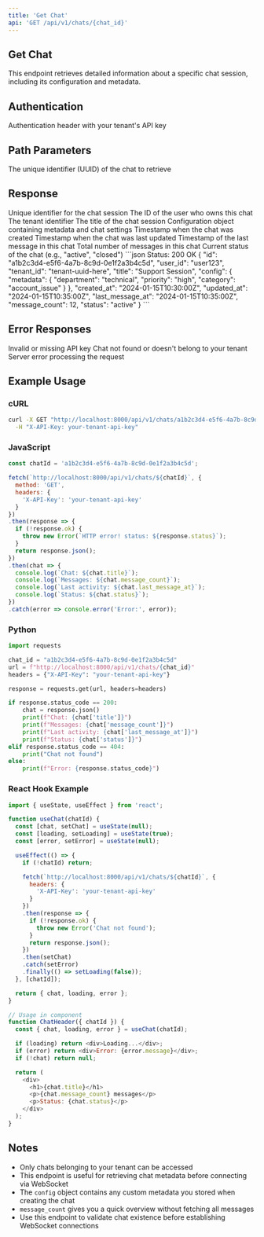 ```yaml
---
title: 'Get Chat'
api: 'GET /api/v1/chats/{chat_id}'
---
```


## Get Chat

This endpoint retrieves detailed information about a specific chat session, including its configuration and metadata.

## Authentication

<ParamField header="X-API-Key" type="string" required>
  Authentication header with your tenant's API key
</ParamField>

## Path Parameters

<ParamField path="chat_id" type="string" required>
  The unique identifier (UUID) of the chat to retrieve
</ParamField>

## Response

<ResponseField name="id" type="string">
  Unique identifier for the chat session
</ResponseField>

<ResponseField name="user_id" type="string">
  The ID of the user who owns this chat
</ResponseField>

<ResponseField name="tenant_id" type="string">
  The tenant identifier
</ResponseField>

<ResponseField name="title" type="string">
  The title of the chat session
</ResponseField>

<ResponseField name="config" type="object">
  Configuration object containing metadata and chat settings
</ResponseField>

<ResponseField name="created_at" type="string" format="date-time">
  Timestamp when the chat was created
</ResponseField>

<ResponseField name="updated_at" type="string" format="date-time">
  Timestamp when the chat was last updated
</ResponseField>

<ResponseField name="last_message_at" type="string | null" format="date-time">
  Timestamp of the last message in this chat
</ResponseField>

<ResponseField name="message_count" type="integer">
  Total number of messages in this chat
</ResponseField>

<ResponseField name="status" type="string">
  Current status of the chat (e.g., "active", "closed")
</ResponseField>

<ResponseExample>
```json Status: 200 OK
{
  "id": "a1b2c3d4-e5f6-4a7b-8c9d-0e1f2a3b4c5d",
  "user_id": "user123",
  "tenant_id": "tenant-uuid-here",
  "title": "Support Session",
  "config": {
    "metadata": {
      "department": "technical",
      "priority": "high",
      "category": "account_issue"
    }
  },
  "created_at": "2024-01-15T10:30:00Z",
  "updated_at": "2024-01-15T10:35:00Z",
  "last_message_at": "2024-01-15T10:35:00Z",
  "message_count": 12,
  "status": "active"
}
```
</ResponseExample>

## Error Responses

<Accordion title="401: Unauthorized">
  Invalid or missing API key
</Accordion>

<Accordion title="404: Not Found">
  Chat not found or doesn't belong to your tenant
</Accordion>

<Accordion title="500: Internal Server Error">
  Server error processing the request
</Accordion>

## Example Usage

### cURL

```bash
curl -X GET "http://localhost:8000/api/v1/chats/a1b2c3d4-e5f6-4a7b-8c9d-0e1f2a3b4c5d" \
  -H "X-API-Key: your-tenant-api-key"
```

### JavaScript

```javascript
const chatId = 'a1b2c3d4-e5f6-4a7b-8c9d-0e1f2a3b4c5d';

fetch(`http://localhost:8000/api/v1/chats/${chatId}`, {
  method: 'GET',
  headers: {
    'X-API-Key': 'your-tenant-api-key'
  }
})
.then(response => {
  if (!response.ok) {
    throw new Error(`HTTP error! status: ${response.status}`);
  }
  return response.json();
})
.then(chat => {
  console.log(`Chat: ${chat.title}`);
  console.log(`Messages: ${chat.message_count}`);
  console.log(`Last activity: ${chat.last_message_at}`);
  console.log(`Status: ${chat.status}`);
})
.catch(error => console.error('Error:', error));
```

### Python

```python
import requests

chat_id = "a1b2c3d4-e5f6-4a7b-8c9d-0e1f2a3b4c5d"
url = f"http://localhost:8000/api/v1/chats/{chat_id}"
headers = {"X-API-Key": "your-tenant-api-key"}

response = requests.get(url, headers=headers)

if response.status_code == 200:
    chat = response.json()
    print(f"Chat: {chat['title']}")
    print(f"Messages: {chat['message_count']}")
    print(f"Last activity: {chat['last_message_at']}")
    print(f"Status: {chat['status']}")
elif response.status_code == 404:
    print("Chat not found")
else:
    print(f"Error: {response.status_code}")
```

### React Hook Example

```javascript
import { useState, useEffect } from 'react';

function useChat(chatId) {
  const [chat, setChat] = useState(null);
  const [loading, setLoading] = useState(true);
  const [error, setError] = useState(null);

  useEffect(() => {
    if (!chatId) return;

    fetch(`http://localhost:8000/api/v1/chats/${chatId}`, {
      headers: {
        'X-API-Key': 'your-tenant-api-key'
      }
    })
    .then(response => {
      if (!response.ok) {
        throw new Error('Chat not found');
      }
      return response.json();
    })
    .then(setChat)
    .catch(setError)
    .finally(() => setLoading(false));
  }, [chatId]);

  return { chat, loading, error };
}

// Usage in component
function ChatHeader({ chatId }) {
  const { chat, loading, error } = useChat(chatId);

  if (loading) return <div>Loading...</div>;
  if (error) return <div>Error: {error.message}</div>;
  if (!chat) return null;

  return (
    <div>
      <h1>{chat.title}</h1>
      <p>{chat.message_count} messages</p>
      <p>Status: {chat.status}</p>
    </div>
  );
}
```

## Notes

- Only chats belonging to your tenant can be accessed
- This endpoint is useful for retrieving chat metadata before connecting via WebSocket
- The `config` object contains any custom metadata you stored when creating the chat
- `message_count` gives you a quick overview without fetching all messages
- Use this endpoint to validate chat existence before establishing WebSocket connections 